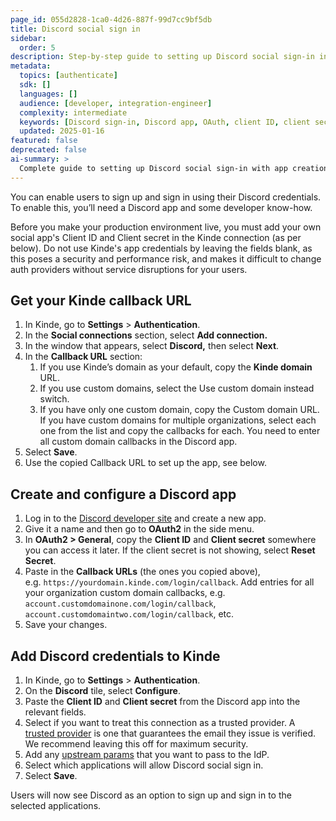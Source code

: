 ```yaml
---
page_id: 055d2828-1ca0-4d26-887f-99d7cc9bf5db
title: Discord social sign in
sidebar:
  order: 5
description: Step-by-step guide to setting up Discord social sign-in including Discord app creation, OAuth configuration, and Kinde integration.
metadata:
  topics: [authenticate]
  sdk: []
  languages: []
  audience: [developer, integration-engineer]
  complexity: intermediate
  keywords: [Discord sign-in, Discord app, OAuth, client ID, client secret, callback URL]
  updated: 2025-01-16
featured: false
deprecated: false
ai-summary: >
  Complete guide to setting up Discord social sign-in with app creation, OAuth configuration, and Kinde integration.
---
```


You can enable users to sign up and sign in using their Discord credentials. To enable this, you’ll need a Discord app and some developer know-how.

<Aside type="warning" title="Social sign in for production environments">

Before you make your production environment live, you must add your own social app's Client ID and Client secret in the Kinde connection (as per below). Do not use Kinde's app credentials by leaving the fields blank, as this poses a security and performance risk, and makes it difficult to change auth providers without service disruptions for your users.

</Aside>

## **Get your Kinde callback URL**

1. In Kinde, go to **Settings** > **Authentication**.
2. In the **Social connections** section, select **Add connection.**
3. In the window that appears, select **Discord,** then select **Next**.
4. In the **Callback URL** section:
   1. If you use Kinde’s domain as your default, copy the **Kinde domain** URL.
   2. If you use custom domains, select the Use custom domain instead switch.
   3. If you have only one custom domain, copy the Custom domain URL. If you have custom domains for multiple organizations, select each one from the list and copy the callbacks for each. You need to enter all custom domain callbacks in the Discord app.
5. Select **Save**.
6. Use the copied Callback URL to set up the app, see below.

## Create and configure a Discord app

1. Log in to the [Discord developer site](https://discord.com/developers/applications/) and create a new app.
2. Give it a name and then go to **OAuth2** in the side menu.
3. In **OAuth2 > General**, copy the **Client ID** and **Client secret** somewhere you can access it later. If the client secret is not showing, select **Reset Secret**.
4. Paste in the **Callback URLs** (the ones you copied above), e.g. `https://yourdomain.kinde.com/login/callback`. Add entries for all your organization custom domain callbacks, e.g. `account.customdomainone.com/login/callback`, `account.customdomaintwo.com/login/callback`, etc.
5. Save your changes.

## **Add Discord credentials to Kinde**

1. In Kinde, go to **Settings** > **Authentication**.
2. On the **Discord** tile, select **Configure**.
3. Paste the **Client ID** and **Client secret** from the Discord app into the relevant fields.
4. Select if you want to treat this connection as a trusted provider. A [trusted provider](/authenticate/about-auth/identity-and-verification/) is one that guarantees the email they issue is verified. We recommend leaving this off for maximum security.
5. Add any [upstream params](/authenticate/auth-guides/pass-params-idp/) that you want to pass to the IdP.
6. Select which applications will allow Discord social sign in.
7. Select **Save**.

Users will now see Discord as an option to sign up and sign in to the selected applications.
